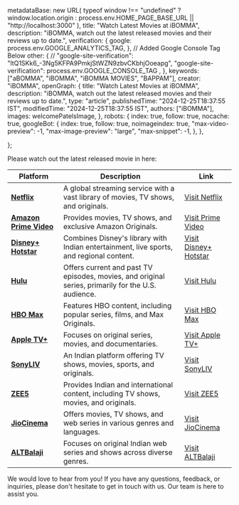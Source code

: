 
  metadataBase: new URL(
    typeof window !== "undefined" ? window.location.origin : process.env.HOME_PAGE_BASE_URL || "http://localhost:3000"
  ),
  title: "Watch Latest Movies at iBOMMA",
  description: "iBOMMA, watch out the latest released movies and their reviews up to date.",
  verification: {
    google: process.env.GOOGLE_ANALYTICS_TAG,
  },
  // Added Google Console Tag Below
  other: {
    // "google-site-verification": "ltQ1SKk6_-3Ng5KFPA9PmkjStWZN9zbvCKbhjOoeapg",
    "google-site-verification": process.env.GOOGLE_CONSOLE_TAG ,
  },
  keywords: ["aBOMMA", "iBOMMA", "iBOMMA MOVIES", "BAPPAM"],
  creator: "iBOMMA",
  openGraph: {
   title: "Watch Latest Movies at iBOMMA",
    description: "iBOMMA, watch out the latest released movies and their reviews up to date.",
    type: "article",
    publishedTime: "2024-12-25T18:37:55 IST",
    modifiedTime: "2024-12-25T18:37:55 IST",
    authors: ["iBOMMA"],
    images: welcomePatelsImage,
  },
  robots: {
      index: true,
      follow: true,
      nocache: true,
      googleBot: {
        index: true,
        follow: true,
        noimageindex: true,
        "max-video-preview": -1,
        "max-image-preview": "large",
        "max-snippet": -1,
      },
  },

};

<WatchPageTitle />

Please watch out the latest released movie in here:

<WatchPageVideoFrame />

| Platform                                              | Description                                                                                        | Link                                              |
| ----------------------------------------------------- | -------------------------------------------------------------------------------------------------- | ------------------------------------------------- |
| **[Netflix](https://www.netflix.com/)**               | A global streaming service with a vast library of movies, TV shows, and originals.                 | [Visit Netflix](https://www.netflix.com/)         |
| **[Amazon Prime Video](https://www.primevideo.com/)** | Provides movies, TV shows, and exclusive Amazon Originals.                                         | [Visit Prime Video](https://www.primevideo.com/)  |
| **[Disney+ Hotstar](https://www.hotstar.com/)**       | Combines Disney's library with Indian entertainment, live sports, and regional content.            | [Visit Disney+ Hotstar](https://www.hotstar.com/) |
| **[Hulu](https://www.hulu.com/)**                     | Offers current and past TV episodes, movies, and original series, primarily for the U.S. audience. | [Visit Hulu](https://www.hulu.com/)               |
| **[HBO Max](https://www.hbomax.com/)**                | Features HBO content, including popular series, films, and Max Originals.                          | [Visit HBO Max](https://www.hbomax.com/)          |
| **[Apple TV+](https://tv.apple.com/)**                | Focuses on original series, movies, and documentaries.                                             | [Visit Apple TV+](https://tv.apple.com/)          |
| **[SonyLIV](https://www.sonyliv.com/)**               | An Indian platform offering TV shows, movies, sports, and originals.                               | [Visit SonyLIV](https://www.sonyliv.com/)         |
| **[ZEE5](https://www.zee5.com/)**                     | Provides Indian and international content, including TV shows, movies, and originals.              | [Visit ZEE5](https://www.zee5.com/)               |
| **[JioCinema](https://www.jiocinema.com/)**           | Offers movies, TV shows, and web series in various genres and languages.                           | [Visit JioCinema](https://www.jiocinema.com/)     |
| **[ALTBalaji](https://www.altbalaji.com/)**           | Focuses on original Indian web series and shows across diverse genres.                             | [Visit ALTBalaji](https://www.altbalaji.com/)     |

We would love to hear from you! If you have any questions, feedback, or inquiries, please don't hesitate to get in touch with us. Our team is here to assist you.

